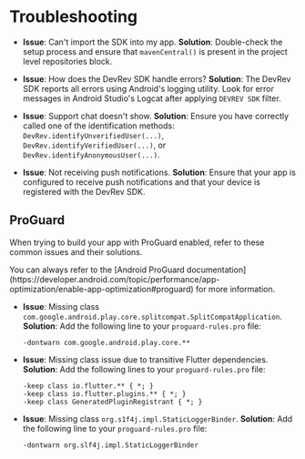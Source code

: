 # Troubleshooting

- **Issue**: Can't import the SDK into my app.
  **Solution**: Double-check the setup process and ensure that `mavenCentral()` is present in the project level repositories block.

- **Issue**: How does the DevRev SDK handle errors?
  **Solution**: The DevRev SDK reports all errors using Android's logging utility. Look for error messages in Android Studio's Logcat after applying `DEVREV SDK` filter.

- **Issue**: Support chat doesn't show.
  **Solution**: Ensure you have correctly called one of the identification methods: `DevRev.identifyUnverifiedUser(...)`, `DevRev.identifyVerifiedUser(...)`, or `DevRev.identifyAnonymousUser(...)`.

- **Issue**: Not receiving push notifications.
  **Solution**: Ensure that your app is configured to receive push notifications and that your device is registered with the DevRev SDK.

## ProGuard

When trying to build your app with ProGuard enabled, refer to these common issues and their solutions.

<Callout type="note">
You can always refer to the [Android ProGuard documentation](https://developer.android.com/topic/performance/app-optimization/enable-app-optimization#proguard) for more information.
</Callout>

- **Issue**: Missing class `com.google.android.play.core.splitcompat.SplitCompatApplication`.
  **Solution**: Add the following line to your `proguard-rules.pro` file:
  ```proguard
  -dontwarn com.google.android.play.core.**
  ```

- **Issue**: Missing class issue due to transitive Flutter dependencies.
  **Solution**: Add the following lines to your `proguard-rules.pro` file:
  ```proguard
  -keep class io.flutter.** { *; }
  -keep class io.flutter.plugins.** { *; }
  -keep class GeneratedPluginRegistrant { *; }
  ```

- **Issue**: Missing class `org.s1f4j.impl.StaticLoggerBinder`.
  **Solution**: Add the following line to your `proguard-rules.pro` file:
  ```proguard
  -dontwarn org.slf4j.impl.StaticLoggerBinder
  ```
